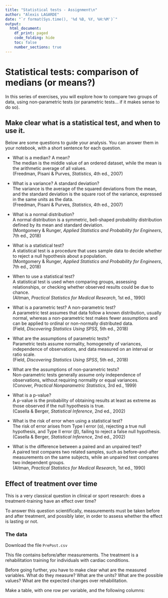 ```yaml
---
title: "Statistical tests - Assignment\n"
author: "Alexis LAGARDE"
date: "`r format(Sys.time(), '%d %B, %Y, %H:%M')`"
output:
  html_document:
    df_print: paged
    code_folding: hide
    toc: false
    number_sections: true
---
```


# Statistical tests: comparison of medians (or means?)
In this series of exercises, you will explore how to compare two groups of data, using non-parametric tests (or parametric tests… if it makes sense to do so).

## Make clear what is a statistical test, and when to use it.
Below are some questions to guide your analysis. You can answer them in your notebook, with a short sentence for each question.
  
  - What is a median? A mean?  
The median is the middle value of an ordered dataset, while the mean is the arithmetic average of all values.  
(Freedman, Pisani & Purves, *Statistics*, 4th ed., 2007)  

  - What is a variance? A standard deviation?  
The variance is the average of the squared deviations from the mean, and the standard deviation is the square root of the variance, expressed in the same units as the data.  
(Freedman, Pisani & Purves, *Statistics*, 4th ed., 2007)  

  - What is a normal distribution?  
A normal distribution is a symmetric, bell-shaped probability distribution defined by its mean and standard deviation.  
(Montgomery & Runger, *Applied Statistics and Probability for Engineers*, 7th ed., 2018)  

  - What is a statistical test?  
A statistical test is a procedure that uses sample data to decide whether to reject a null hypothesis about a population.  
(Montgomery & Runger, *Applied Statistics and Probability for Engineers*, 7th ed., 2018)  

  - When to use a statistical test?  
A statistical test is used when comparing groups, assessing relationships, or checking whether observed results could be due to chance.  
(Altman, *Practical Statistics for Medical Research*, 1st ed., 1990)  

  - What is a parametric test? A non-parametric test?  
A parametric test assumes that data follow a known distribution, usually normal, whereas a non-parametric test makes fewer assumptions and can be applied to ordinal or non-normally distributed data.  
(Field, *Discovering Statistics Using SPSS*, 5th ed., 2018)  

  - What are the assumptions of parametric tests?  
Parametric tests assume normality, homogeneity of variances, independence of observations, and data measured on an interval or ratio scale.  
(Field, *Discovering Statistics Using SPSS*, 5th ed., 2018)  

  - What are the assumptions of non-parametric tests?  
Non-parametric tests generally assume only independence of observations, without requiring normality or equal variances.    
(Conover, *Practical Nonparametric Statistics*, 3rd ed., 1999)  

  - What is a p-value?  
A p-value is the probability of obtaining results at least as extreme as those observed if the null hypothesis is true.  
(Casella & Berger, *Statistical Inference*, 2nd ed., 2002)  

  - What is the risk of error when using a statistical test?  
The risk of error arises from Type I error (α), rejecting a true null hypothesis, and Type II error (β), failing to reject a false null hypothesis.  
(Casella & Berger, *Statistical Inference*, 2nd ed., 2002)  

  
  - What is the difference between a paired and an unpaired test?  
A paired test compares two related samples, such as before-and-after measurements on the same subjects, while an unpaired test compares two independent groups.  
(Altman, *Practical Statistics for Medical Research*, 1st ed., 1990)

## Effect of treatment over time
This is a very classical question in clinical or sport research: does a treatment-training have an effect over time?

To answer this question scientifically, measurements must be taken before and after treatment, and possibly later, in order to assess whether the effect is lasting or not.

### The data

Download the file ```PrePost.csv```

This file contains before/after measurements. The treatment is a rehabilitation training for individuals with cardiac conditions.

Before going further, you have to make clear what are the measured variables. What do they measure? What are the units? What are the possible values? What are the expected changes over rehabilitation.

Make a table, with one row per variable, and the following columns:


